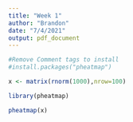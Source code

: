 ```yaml
---
title: "Week 1"
author: "Brandon"
date: "7/4/2021"
output: pdf_document
---
```


```r
#Remove Comment tags to install
#install.packages("pheatmap")

x <- matrix(rnorm(1000),nrow=100)

library(pheatmap)

pheatmap(x)
```
